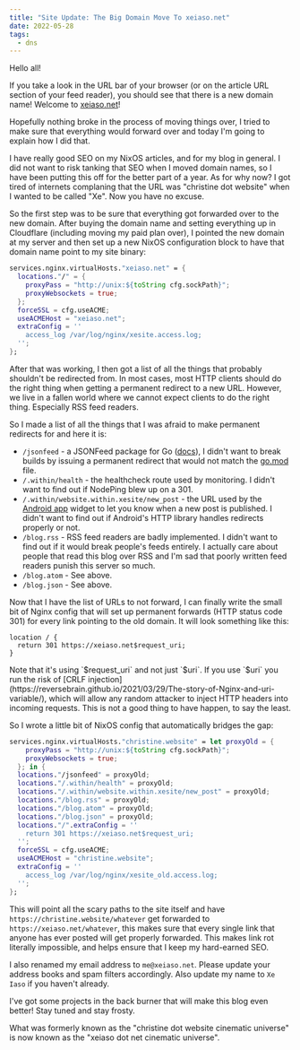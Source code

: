 ```yaml
---
title: "Site Update: The Big Domain Move To xeiaso.net"
date: 2022-05-28
tags:
  - dns
---
```


Hello all!

If you take a look in the URL bar of your browser (or on the article URL section
of your feed reader), you should see that there is a new domain name! Welcome to
[xeiaso.net](https://xeiaso.net)!

Hopefully nothing broke in the process of moving things over, I tried to make
sure that everything would forward over and today I'm going to explain how I did
that.

I have really good SEO on my NixOS articles, and for my blog in general. I did
not want to risk tanking that SEO when I moved domain names, so I have been
putting this off for the better part of a year. As for why now? I got tired of
internets complaning that the URL was "christine dot website" when I wanted to
be called "Xe". Now you have no excuse.

So the first step was to be sure that everything got forwarded over to the new
domain. After buying the domain name and setting everything up in Cloudflare
(including moving my paid plan over), I pointed the new domain at my server and
then set up a new NixOS configuration block to have that domain name point to my
site binary:

```nix
services.nginx.virtualHosts."xeiaso.net" = {
  locations."/" = {
    proxyPass = "http://unix:${toString cfg.sockPath}";
    proxyWebsockets = true;
  };
  forceSSL = cfg.useACME;
  useACMEHost = "xeiaso.net";
  extraConfig = ''
    access_log /var/log/nginx/xesite.access.log;
  '';
};
```

After that was working, I then got a list of all the things that probably
shouldn't be redirected from. In most cases, most HTTP clients should do the
right thing when getting a permanent redirect to a new URL. However, we live in
a fallen world where we cannot expect clients to do the right thing. Especially
RSS feed readers.

So I made a list of all the things that I was afraid to make permanent redirects
for and here it is:

- `/jsonfeed` - a JSONFeed package for Go
  ([docs](https://pkg.go.dev/christine.website/jsonfeed)), I didn't want to
  break builds by issuing a permanent redirect that would not match the
  [go.mod](https://tulpa.dev/Xe/jsonfeed/src/branch/master/go.mod) file.
- `/.within/health` - the healthcheck route used by monitoring. I didn't want to
  find out if NodePing blew up on a 301.
- `/.within/website.within.xesite/new_post` - the URL used by the [Android
  app](https://play.google.com/store/apps/details?id=website.christine.xesite)
  widget to let you know when a new post is published. I didn't want to find out
  if Android's HTTP library handles redirects properly or not.
- `/blog.rss` - RSS feed readers are badly implemented. I didn't want to find
  out if it would break people's feeds entirely. I actually care about people
  that read this blog over RSS and I'm sad that poorly written feed readers
  punish this server so much.
- `/blog.atom` - See above.
- `/blog.json` - See above.

Now that I have the list of URLs to not forward, I can finally write the small
bit of Nginx config that will set up permanent forwards (HTTP status code 301)
for every link pointing to the old domain. It will look something like this:

```nginx
location / {
  return 301 https://xeiaso.net$request_uri;
}
```

<XeblogConv name="Mara" mood="hacker">
  Note that it's using `$request_uri` and not just `$uri`. If you use `$uri` you
  run the risk of [CRLF
  injection](https://reversebrain.github.io/2021/03/29/The-story-of-Nginx-and-uri-variable/),
  which will allow any random attacker to inject HTTP headers into incoming
  requests. This is not a good thing to have happen, to say the least.
</XeblogConv>

So I wrote a little bit of NixOS config that automatically bridges the gap:

```nix
services.nginx.virtualHosts."christine.website" = let proxyOld = {
    proxyPass = "http://unix:${toString cfg.sockPath}";
    proxyWebsockets = true;
  }; in {
  locations."/jsonfeed" = proxyOld;
  locations."/.within/health" = proxyOld;
  locations."/.within/website.within.xesite/new_post" = proxyOld;
  locations."/blog.rss" = proxyOld;
  locations."/blog.atom" = proxyOld;
  locations."/blog.json" = proxyOld;
  locations."/".extraConfig = ''
    return 301 https://xeiaso.net$request_uri;
  '';
  forceSSL = cfg.useACME;
  useACMEHost = "christine.website";
  extraConfig = ''
    access_log /var/log/nginx/xesite_old.access.log;
  '';
};
```

This will point all the scary paths to the site itself and have
`https://christine.website/whatever` get forwarded to
`https://xeiaso.net/whatever`, this makes sure that every single link that
anyone has ever posted will get properly forwarded. This makes link rot
literally impossible, and helps ensure that I keep my hard-earned SEO.

I also renamed my email address to `me@xeiaso.net`. Please update your address
books and spam filters accordingly. Also update my name to `Xe Iaso` if you
haven't already.

I've got some projects in the back burner that will make this blog even better!
Stay tuned and stay frosty.

What was formerly known as the "christine dot website cinematic universe" is now
known as the "xeiaso dot net cinematic universe".
